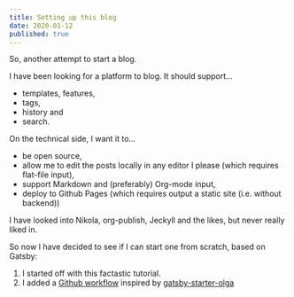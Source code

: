 ```yaml
---
title: Setting up this blog
date: 2020-01-12
published: true
---
```


So, another attempt to start a blog.

I have been looking for a platform to blog. It should support...

* templates, features,
* tags,
* history and
* search. 

On the technical side, I want it to...

* be open source, 
* allow me to edit the posts locally in any editor I please (which requires flat-file input),
* support Markdown and (preferably) Org-mode input,
* deploy to Github Pages (which requires output a static site (i.e. without backend))

I have looked into Nikola, org-publish, Jeckyll and the likes, but never really liked in.

So now I have decided to see if I can start one from scratch, based on Gatsby:

1. I started off with this factastic tutorial.
2. I added a [Github workflow](https://help.github.com/en/actions/automating-your-workflow-with-github-actions/configuring-a-workflow) inspired by [gatsby-starter-olga](https://github.com/orgapp/gatsby-starter-orga/blob/master/.github/workflows/ci.yml)